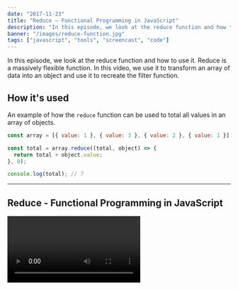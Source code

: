 ```yaml
---
date: "2017-11-23"
title: "Reduce – Functional Programming in JavaScript"
description: "In this episode, we look at the reduce function and how to use it. We will use it to transform an array into an object and use it to recreate the filter."
banner: "/images/reduce-function.jpg"
tags: ["javascript", "tools", "screencast", "code"]
---
```



In this episode, we look at the reduce function and how to use it. Reduce is a massively flexible function. In this video, we use it to transform an array of data into an object and use it to recreate the filter function.

## How it's used

An example of how the `reduce` function can be used to total all values in an array of objects.

```javascript
const array = [{ value: 1 }, { value: 3 }, { value: 2 }, { value: 1 }];

const total = array.reduce((total, object) => {
  return total + object.value;
}, 0);

console.log(total); // 7
```

---

## Reduce - Functional Programming in JavaScript

<Video url="https://www.youtube.com/watch?v=iT8qyI3ZOuo" />

---

## Video Transcript

Hello and welcome back to this series of functional programming in JavaScript. If you've not seen any of the previous episodes I'll put a link up here and you can check those out. In today's episode, we're gonna have a look at the reduce function.

Before we get started looking at some code, let's talk about what reduce actually does. Now, if you've never used reduce before you're probably gonna have your mind blown. In a lot of ways reduce is just like map or filter. It's part of the array object and it's used for transforming data in an array. There's one key difference though and that is that reduce doesn't have to return an array. It can return any kind of data structure.

One of the other cool things about reduce is that it can actually be used to implement the other functions used on the array. For example, you can use reduce to write a map and we're gonna have a look at that today in this example.

Now let's have a look at some code. In this example we're using exactly the same data we have for the past two. We're going to use reduce to transform this array of users into an object of users where the key for each item in that object is the users ID and the value will be the user. Let's see how we would do that using reduce.

We'll get started by creating a new variable to hold this users object. Now, reduce is a little bit like map and filter in that it takes a callback function as its first argument. That callback function then takes two arguments and this is where it differs a little bit from map and filter.

The first argument is the accumulator so we'll just call it accumulator for now, and the second argument is the actual item that we're iterating over so we'll call that user in this case. Reduce actually takes a second argument which is required and that argument will be what is passed into the accumulator on the first loop over.

So, in this case, we want it to be an empty object literal. Because the data ultimately we're gonna be returning is an object so it makes sense to start there. Now that we've got the boilerplate written let's get started on actually creating this users object.

So, the first thing we're going to do is use this accumulator, which to begin with is an empty object and we're going to create a new value and the key will be the current users ID. The value is going to be an object which contains the user so we'll pass in name, age, which will be user dot age. Now, let's fix our indentation here. Then finally we've got to return the accumulator as well.

The reason we do that is because the accumulator then becomes the first argument on the next iteration of this function. Now what I'm going to do is log out the result of this user object and see what we get. Alright, let's run that through node and see what we get.

That's exactly what we want so here we've got an object with four keys each one of those keys is a user ID and the value of that would then be the user. This can be a really useful exercise in real-life programming because it's far quicker to access data out of an object than it is out of an array. Instead of having to loop over and find them, if you know the ID you can go straight to it.

At the start of this video I mentioned that you can use reduce to write functionality which is very similar to map or filter, so let's look at how we can do that. What we'll do is use reduce to filter the users array and we're going to remove any user if their name doesn't contain the letter e.

Okay, to get started then we're going to create a variable to hold these filtered users in. This will look very similar to the function we have above the one difference being that the second argument to reduce will be an empty array. The reason we do that is because this whole function is going to be working with array data and we want it to return an array.

So next thing we want to do then is check if the user's name contains the letter e. We're going to use the includes function. So if the the users name does include the letter e. What we're going to do is push them into this accumulator array like so. Then we also need to return the accumulator.

Okay, let's log that out and see what happens. Okay, if we run that we should see that Andy has been removed from the array and he has. So as you can see we've used reduce to recreate the functionality of filter. This isn't something you typically do but it gives you an idea of how you could use reduce to create any of that kind of functionality if it doesn't already exist on the array object.

So that wraps up this episode hopefully you've enjoyed what you've seen and you've learned a little bit more about reduce. If you have, please consider subscribing to the channel and you can also check out my website to learn a little bit more, which can be found at [paulmcbride.net](/) I'll see you in the next episode!
